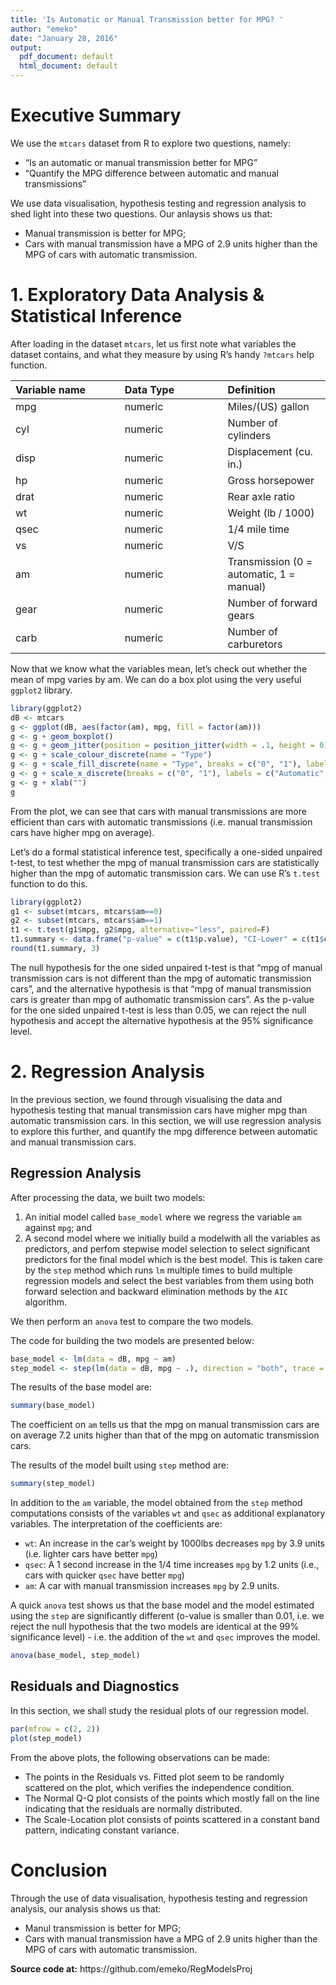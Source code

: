 ```yaml
---
title: 'Is Automatic or Manual Transmission better for MPG? '
author: "emeko"
date: "January 28, 2016"
output:
  pdf_document: default
  html_document: default
---
```


# Executive Summary
We use the `mtcars` dataset from R to explore two questions, namely:

* “Is an automatic or manual transmission better for MPG”
* "Quantify the MPG difference between automatic and manual transmissions"

We use data visualisation, hypothesis testing and regression analysis to shed light into these two questions. Our anlaysis shows us that:

* Manual transmission is better for MPG;
* Cars with manual transmission have a MPG of 2.9 units higher than the MPG of cars with automatic transmission.

# 1. Exploratory Data Analysis & Statistical Inference
After loading in the dataset `mtcars`, let us first note what variables the dataset contains, and what they measure by using R's handy `?mtcars` help function.

Variable name   | Data Type     | Definition
:-------------- | :-------------| :-------------
mpg             | numeric       | Miles/(US) gallon   
cyl             | numeric       | Number of cylinders
disp            | numeric       | Displacement (cu. in.)
hp              | numeric       | Gross horsepower
drat            | numeric       | Rear axle ratio
wt              | numeric       | Weight (lb / 1000)
qsec            | numeric       | 1/4 mile time
vs              | numeric       | V/S
am              | numeric       | Transmission (0 = automatic, 1 = manual)
gear            | numeric       | Number of forward gears
carb            | numeric       | Number of carburetors

Now that we know what the variables mean, let's check out whether the mean of mpg varies by am. We can do a box plot using the very useful `ggplot2` library.

```r
library(ggplot2)
dB <- mtcars
g <- ggplot(dB, aes(factor(am), mpg, fill = factor(am)))
g <- g + geom_boxplot()
g <- g + geom_jitter(position = position_jitter(width = .1, height = 0))
g <- g + scale_colour_discrete(name = "Type")
g <- g + scale_fill_discrete(name = "Type", breaks = c("0", "1"), labels = c("Automatic", "Manual"))
g <- g + scale_x_discrete(breaks = c("0", "1"), labels = c("Automatic", "Manual"))
g <- g + xlab("")
g
```

From the plot, we can see that cars with manual transmissions are more efficient than cars with automatic transmissions (i.e. manual transmission cars have higher mpg on average).

Let's do a formal statistical inference test, specifically a one-sided unpaired t-test, to test whether the mpg of manual transmission cars are statistically higher than the mpg of automatic transmission cars. We can use R's `t.test` function to do this.

```r
library(ggplot2)
g1 <- subset(mtcars, mtcars$am==0)
g2 <- subset(mtcars, mtcars$am==1)
t1 <- t.test(g1$mpg, g2$mpg, alternative="less", paired=F)
t1.summary <- data.frame("p-value" = c(t1$p.value), "CI-Lower" = c(t1$conf[1]), "CI-Upper" = c(t1$conf[2]), row.names = c("Automatic vs. Manual:  "))
round(t1.summary, 3)
```

The null hypothesis for the one sided unpaired t-test is that "mpg of manual transmission cars is not different than the mpg of automatic transmission cars", and the alternative hypothesis is that "mpg of manual transmission cars is greater than mpg of authomatic transmission cars". As the p-value for the one sided unpaired t-test is less than 0.05, we can reject the null hypothesis and accept the alternative hypothesis at the 95% significance level.

# 2. Regression Analysis
In the previous section, we found through visualising the data and hypothesis testing that manual transmission cars have migher mpg than automatic transmission cars. In this section, we will use regression analysis to explore this further, and quantify the mpg difference between automatic and manual transmission cars.

## Regression Analysis
After processing the data, we built two models:

1. An initial model called `base_model` where we regress the variable `am` against `mpg`; and
2. A second model where we initially build a modelwith all the variables as predictors, and perfom stepwise model selection to select significant predictors for the final model which is the best model. This is taken care by the `step` method which runs `lm` multiple times to build multiple regression models and select the best variables from them using both forward selection and backward elimination methods by the `AIC` algorithm.

We then perform an `anova` test to compare the two models.

The code for building the two models are presented below:

```r
base_model <- lm(data = dB, mpg ~ am)
step_model <- step(lm(data = dB, mpg ~ .), direction = "both", trace = 0)
```

The results of the base model are:

```r
summary(base_model)
```

The coefficient on `am` tells us that the mpg on manual transmission cars are on average 7.2 units higher than that of the mpg on automatic transmission cars.

The results of the model built using `step` method are:

```r
summary(step_model)
```

In addition to the `am` variable, the model obtained from the `step` method computations consists of the variables `wt` and `qsec` as additional explanatory variables. The interpretation of the coefficients are:

* `wt`: An increase in the car's weight by 1000lbs decreases `mpg` by 3.9 units (i.e. lighter cars have better `mpg`)
* `qsec`: A 1 second increase in the 1/4 time increases `mpg` by 1.2 units (i.e., cars with quicker `qsec` have better `mpg`)
* `am`: A car with manual transmission increases `mpg` by 2.9 units.

A quick `anova` test shows us that the base model and the model estimated using the `step` are significantly different (o-value is smaller than 0.01, i.e. we reject the null hypothesis that the two models are identical at the 99% significance level) - i.e. the addition of the `wt` and `qsec` improves the model.

```r
anova(base_model, step_model)
```

## Residuals and Diagnostics
In this section, we shall study the residual plots of our regression model.

```r
par(mfrow = c(2, 2))
plot(step_model)
```

From the above plots, the following observations can be made:

* The points in the Residuals vs. Fitted plot seem to be randomly scattered on the plot, which verifies the independence condition.
* The Normal Q-Q plot consists of the points which mostly fall on the line indicating that the residuals are normally distributed.
* The Scale-Location plot consists of points scattered in a constant band pattern, indicating constant variance.

# Conclusion
Through the use of data visualisation, hypothesis testing and regression analysis, our analysis shows us that:

* Manul transmission is better for MPG;
* Cars with manual transmission have a MPG of 2.9 units higher than the MPG of cars with automatic transmission.

**Source code at:** https://github.com/emeko/RegModelsProj